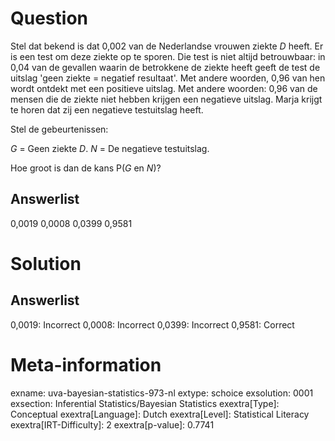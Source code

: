 Question
========

Stel dat bekend is dat 0,002 van de Nederlandse vrouwen ziekte *D*
heeft. Er is een test om deze ziekte op te sporen. Die test is niet
altijd betrouwbaar: in 0,04 van de gevallen waarin de betrokkene de
ziekte heeft geeft de test de uitslag \'geen ziekte = negatief
resultaat\'. Met andere woorden, 0,96 van hen wordt ontdekt met een
positieve uitslag. Met andere woorden: 0,96 van de mensen die de ziekte
niet hebben krijgen een negatieve uitslag. Marja krijgt te horen dat zij
een negatieve testuitslag heeft.

Stel de gebeurtenissen:

*G* = Geen ziekte *D*.
*N* = De negatieve testuitslag.

Hoe groot is dan de kans P(*G* en *N*)?

Answerlist
----------

0,0019
0,0008
0,0399
0,9581

Solution
========

Answerlist
----------

0,0019: Incorrect
0,0008: Incorrect
0,0399: Incorrect
0,9581: Correct

Meta-information
================
exname: uva-bayesian-statistics-973-nl
extype: schoice
exsolution: 0001
exsection: Inferential Statistics/Bayesian Statistics
exextra[Type]: Conceptual
exextra[Language]: Dutch
exextra[Level]: Statistical Literacy
exextra[IRT-Difficulty]: 2
exextra[p-value]: 0.7741
